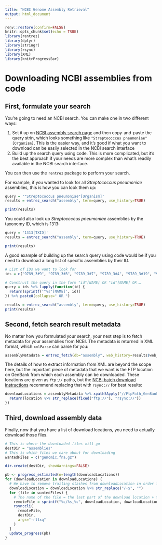 ```yaml
---
title: "NCBI Genome Assembly Retrieval"
output: html_document
---
```


```r
renv::restore(confirm=FALSE)
knitr::opts_chunk$set(echo = TRUE)
library(rentrez)
library(dplyr)
library(stringr)
library(rsync)
library(XML)
library(knitrProgressBar)
```

# Downloading NCBI assemblies from code

## First, formulate your search

You're going to need an NCBI search. You can make one in two different ways:

1. Set it up on [NCBI assembly search page](https://www.ncbi.nlm.nih.gov/assembly) and then copy-and-paste the query strin, which looks something like `"Streptococcus pneumoniae"[Organism]`. This is the easier way, and it's good if what you want to download can be easily selected in the NCBI search interface
2. Build up the search query using code. This is more complicated, but it's the best approach if your needs are more complex than what's readily available in the NCBI search interface.

You can then use the `rentrez` package to perform your search. 

For example, if you wanted to look for all *Streptococcus pneumoniae* assemblies, this is how you can look them up:

```r
query = '"Streptococcus pneumoniae"[Organism]'
results = entrez_search("assembly", term=query, use_history=TRUE)

print(results)
```

You could also look up *Streptococcus pneumoniae* assemblies by the taxonomy ID, which is 1313:

```r
query = '1313[TXID]'
results = entrez_search("assembly", term=query, use_history=TRUE)

print(results)
```

A good example of building up the search query using code would be if you need to download a long list of specific assemblies by their ID. 

```r
# List of IDs we want to look for
ids = c("9789_3#9", "9789_3#8", "9789_3#7", "9789_3#4", "9789_3#19", "9789_3#16", "9789_3#11", "9789_3#1", "9789_2#91", "9789_2#90", "9789_2#9", "9789_2#88", "9789_2#86", "9789_2#84", "9789_2#83", "9789_2#82", "9789_2#8", "9789_2#7", "9789_2#61", "9789_2#60", "9789_2#6", "9789_2#58", "9789_2#42", "9789_2#41", "9789_2#39")

# Construct the query in the form "id"[NAME] OR "id"[NAME] OR …
query = ids %>% lapply(function(id) {
  return(sprintf('"%s"[NAME]', id))
}) %>% paste0(collapse=" OR ")

results = entrez_search("assembly", term=query, use_history=TRUE)
print(results)
```

## Second, fetch search result metadata

No matter how you formulated your search, your next step is to fetch metadata for your assemblies from NCBI. The metadata is returned in XML format, which `xmlParse` can parse for you:

```r
assemblyMetadata = entrez_fetch(db="assembly", web_history=results$web_history, rettype="docsum", retmode="xml") %>% xmlParse(asText=TRUE)
```

The details of how to extract information from XML are beyond the scope here, but the important piece of metadata that we want is the FTP location on GenBank from which each assembly can be downloaded. These locations are given as `ftp://` paths, but the [NCBI batch download instructions](https://www.ncbi.nlm.nih.gov/genome/doc/ftpfaq/#protocols) recommend replacing that with `rsync://` for best results:

```r
downloadLocations = assemblyMetadata %>% xpathSApply("//FtpPath_GenBank", xmlValue) %>% lapply(function(location) {
  return(location %>% str_replace(fixed("ftp://"), "rsync://"))
})
```

## Third, download assembly data

Finally, now that you have a list of download locations, you need to actually download those files. 

```r
# This is where the downloaded files will go
destDir = "assemblies"
# This is which files we care about for downloading
wantedFiles = c("genomic.fna.gz")

dir.create(destDir, showWarnings=FALSE)

pb <- progress_estimated(n=length(downloadLocations))
for (downloadLocation in downloadLocations) {
  # We have to remove trailing slashes from downloadLocation in order for rsync to behave correctly
  downloadLocation = downloadLocation %>% str_replace("/+$", "")
  for (file in wantedFiles) {
    # The name of the file = the last part of the download location + the type of file
    remoteFile = sprintf("%s/%s_%s", downloadLocation, downloadLocation %>% str_extract("[^/]+$"), file)
    rsynccli(
      remoteFile, 
      destDir,
      args="-rltxq"
    )
  }
  update_progress(pb)
}
```
